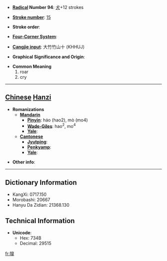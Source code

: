 * '''[[Wiktionary:Chinese radical index| Radical]] Number 94''': [[Wiktionary:Chinese radical index 犬|犬]]+12 strokes

* '''[[Wiktionary:Chinese total strokes index|Stroke number]]''': [[Wiktionary:Chinese total strokes index 15|15]]

* '''Stroke order''': 

* '''[[Wiktionary:Chinese four corner index|Four-Corner System]]''': 

* '''[[Wiktionary:Chinese Cangjie index|Cangjie input]]''': 大竹竹山十 (KHHUJ)

* '''Graphical Significance and Origin''': 

* '''Common Meaning'''
*#roar
*# cry


----

== [[Chinese]] [[Hanzi]] ==

* '''Romanizations'''
** '''[[Mandarin]]'''
*** '''[[Pinyin]]''': háo (hao2), mò (mo4)
*** '''[[Wade-Giles]]''': hao<sup>2</sup>, mo<sup>4</sup>
*** '''[[Yale]]''': 
** '''[[Cantonese]]'''
*** '''[[Jyutping]]''':
*** '''[[Penkyamp]]''': 
*** '''[[Yale]]''': 

* '''Other info''': 

----

== Dictionary Information ==

* KangXi: 0717.150
* Morobashi: 20667
* Hanyu Da Zidian: 21368.130

== Technical Information ==

* '''Unicode''':
** Hex: 734B
** Decimal: 29515

[[fr:獋]]